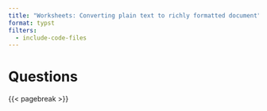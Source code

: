 ```yaml
---
title: "Worksheets: Converting plain text to richly formatted document"
format: typst
filters:
  - include-code-files
---
```


# Questions

{{< pagebreak >}}

```{include="analysis.qmd" filename="analysis.qmd"}
```
